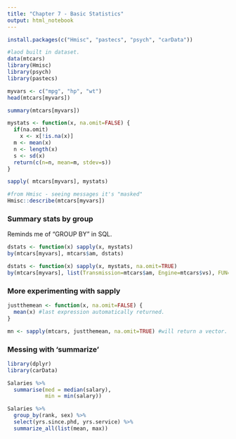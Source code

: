 ```yaml
---
title: "Chapter 7 - Basic Statistics"
output: html_notebook
---
```


```r
install.packages(c("Hmisc", "pastecs", "psych", "carData"))

```


```r
#laod built in dataset.
data(mtcars)
library(Hmisc)
library(psych)
library(pastecs)
```


```r
myvars <- c("mpg", "hp", "wt")
head(mtcars[myvars])
```

```r
summary(mtcars[myvars])
```

```r
mystats <- function(x, na.omit=FALSE) {
  if(na.omit)
    x <- x[!is.na(x)]
  m <- mean(x)
  n <- length(x)
  s <- sd(x)
  return(c(n=n, mean=m, stdev=s))
}

sapply( mtcars[myvars], mystats)
```

```r
#from Hmisc - seeing messages it's "masked"
Hmisc::describe(mtcars[myvars])
```

### Summary stats by group

Reminds me of "GROUP BY" in SQL. 

```r
dstats <- function(x) sapply(x, mystats)
by(mtcars[myvars], mtcars$am, dstats)
```

```r
dstats <- function(x) sapply(x, mystats, na.omit=TRUE)
by(mtcars[myvars], list(Transmission=mtcars$am, Engine=mtcars$vs), FUN=dstats)
```

### More experimenting with sapply

```r
justthemean <- function(x, na.omit=FALSE) {
  mean(x) #last expression automatically returned.
}

mn <- sapply(mtcars, justthemean, na.omit=TRUE) #will return a vector. 
```

### Messing with 'summarize'

```r
library(dplyr)
library(carData)
```

```r
Salaries %>%
  summarise(med = median(salary),
            min = min(salary))
```
 
```r
Salaries %>%
  group_by(rank, sex) %>%
  select(yrs.since.phd, yrs.service) %>%
  summarize_all(list(mean, max))
```
 
 